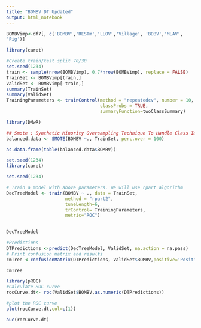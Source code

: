 ---
title: "BOMBV DT Updated"
output: html_notebook
---





```{r}
BOMBVimp<-df7[, c('BOMBV','RESTm','LLOV','Village', 'BDBV','MLAV',
'Pig')]
```
```{r}
library(caret)
```
```{r}
#Create train/test split 70/30
set.seed(1234)
train <- sample(nrow(BOMBVimp), 0.7*nrow(BOMBVimp), replace = FALSE)
TrainSet <- BOMBVimp[train,]
ValidSet <- BOMBVimp[-train,]
summary(TrainSet)
summary(ValidSet)
TrainingParameters <- trainControl(method = "repeatedcv", number = 10, repeats=10,
                                   classProbs = TRUE,
                                   summaryFunction=twoClassSummary)
```
```{r}
library(DMwR)

## Smote : Synthetic Minority Oversampling Technique To Handle Class Imbalance In Binary Classification; code below puts it at 1:1 balance
balanced.data <- SMOTE(BOMBV ~., TrainSet, perc.over = 100)

as.data.frame(table(balanced.data$BOMBV))
```


```{r}
set.seed(1234)
library(caret)

```



```{r}

set.seed(1234)

# Train a model with above parameters. We will use rpart algorithm
DecTreeModel <- train(BOMBV ~ ., data = TrainSet, 
                      method = "rpart2",
                      tuneLength=6,
                      trControl= TrainingParameters,
                      metric="ROC")
                  
```
```{r}
DecTreeModel
```

```{r}
#Predictions
DTPredictions <-predict(DecTreeModel, ValidSet, na.action = na.pass)
# Print confusion matrix and results
cmTree <-confusionMatrix(DTPredictions, ValidSet$BOMBV,positive='Positive')
```

```{r}
cmTree
```

```{r}
library(pROC)
#Calculate ROC curve
rocCurve.dt<- roc(ValidSet$BOMBV,as.numeric(DTPredictions))
```

```{r}
#plot the ROC curve
plot(rocCurve.dt,col=c(1))
```

```{r}
auc(rocCurve.dt)
```

